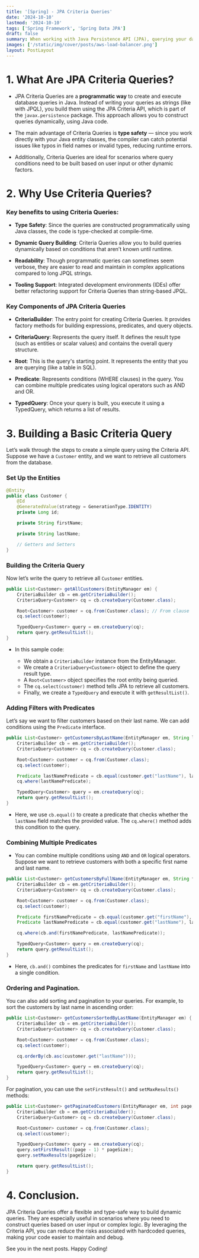 ```yaml
---
title: '[Spring] - JPA Criteria Queries'
date: '2024-10-10'
lastmod: '2024-10-10'
tags: ['Spring Framework', 'Spring Data JPA']
draft: false
summary: When working with Java Persistence API (JPA), querying your data effectively is crucial. While JPQL (Java Persistence Query Language) is the most commonly used method for querying entities, JPA also offers another powerful option - Criteria Queries.
images: ['/static/img/cover/posts/aws-load-balancer.png']
layout: PostLayout
---
```


<TOCInline toc={props.toc} asDisclosure toHeading={3} />

# 1. What Are JPA Criteria Queries?

- JPA Criteria Queries are a **programmatic way** to create and execute database queries in Java. Instead of writing your queries as strings (like with JPQL), you build them using the JPA Criteria API, which is part of the `javax.persistence` package. This approach allows you to construct queries dynamically, using Java code.

- The main advantage of Criteria Queries is **type safety** — since you work directly with your Java entity classes, the compiler can catch potential issues like typos in field names or invalid types, reducing runtime errors.

- Additionally, Criteria Queries are ideal for scenarios where query conditions need to be built based on user input or other dynamic factors.

# 2. Why Use Criteria Queries?

### Key benefits to using Criteria Queries:

- **Type Safety**: Since the queries are constructed programmatically using Java classes, the code is type-checked at compile-time.

- **Dynamic Query Building**: Criteria Queries allow you to build queries dynamically based on conditions that aren’t known until runtime.

- **Readability**: Though programmatic queries can sometimes seem verbose, they are easier to read and maintain in complex applications compared to long JPQL strings.

- **Tooling Support**: Integrated development environments (IDEs) offer better refactoring support for Criteria Queries than string-based JPQL.

### Key Components of JPA Criteria Queries

- **CriteriaBuilder**: The entry point for creating Criteria Queries. It provides factory methods for building expressions, predicates, and query objects.

- **CriteriaQuery**: Represents the query itself. It defines the result type (such as entities or scalar values) and contains the overall query structure.

- **Root**: This is the query's starting point. It represents the entity that you are querying (like a table in SQL).

- **Predicate**: Represents conditions (WHERE clauses) in the query. You can combine multiple predicates using logical operators such as AND and OR.

- **TypedQuery**: Once your query is built, you execute it using a TypedQuery, which returns a list of results.

# 3. Building a Basic Criteria Query

Let’s walk through the steps to create a simple query using the Criteria API. Suppose we have a `Customer` entity, and we want to retrieve all customers from the database.

### Set Up the Entities

```Java
@Entity
public class Customer {
    @Id
    @GeneratedValue(strategy = GenerationType.IDENTITY)
    private Long id;

    private String firstName;

    private String lastName;

    // Getters and Setters
}
```

### Building the Criteria Query

Now let’s write the query to retrieve all `Customer` entities.

```Java
public List<Customer> getAllCustomers(EntityManager em) {
    CriteriaBuilder cb = em.getCriteriaBuilder();
    CriteriaQuery<Customer> cq = cb.createQuery(Customer.class);

    Root<Customer> customer = cq.from(Customer.class); // From clause
    cq.select(customer);

    TypedQuery<Customer> query = em.createQuery(cq);
    return query.getResultList();
}
```

- In this sample code:

  - We obtain a `CriteriaBuilder` instance from the EntityManager.
  - We create a `CriteriaQuery<Customer>` object to define the query result type.
  - A `Root<Customer>` object specifies the root entity being queried.
  - The `cq.select(customer)` method tells JPA to retrieve all customers.
  - Finally, we create a `TypedQuery` and execute it with `getResultList()`.

### Adding Filters with Predicates

Let’s say we want to filter customers based on their last name. We can add conditions using the `Predicate` interface.

```Java
public List<Customer> getCustomersByLastName(EntityManager em, String lastName) {
    CriteriaBuilder cb = em.getCriteriaBuilder();
    CriteriaQuery<Customer> cq = cb.createQuery(Customer.class);

    Root<Customer> customer = cq.from(Customer.class);
    cq.select(customer);

    Predicate lastNamePredicate = cb.equal(customer.get("lastName"), lastName);
    cq.where(lastNamePredicate);

    TypedQuery<Customer> query = em.createQuery(cq);
    return query.getResultList();
}
```

- Here, we use `cb.equal()` to create a predicate that checks whether the `lastName` field matches the provided value. The `cq.where()` method adds this condition to the query.

### Combining Multiple Predicates

- You can combine multiple conditions using `AND` and `OR` logical operators. Suppose we want to retrieve customers with both a specific first name and last name.

```Java
public List<Customer> getCustomersByFullName(EntityManager em, String firstName, String lastName) {
    CriteriaBuilder cb = em.getCriteriaBuilder();
    CriteriaQuery<Customer> cq = cb.createQuery(Customer.class);

    Root<Customer> customer = cq.from(Customer.class);
    cq.select(customer);

    Predicate firstNamePredicate = cb.equal(customer.get("firstName"), firstName);
    Predicate lastNamePredicate = cb.equal(customer.get("lastName"), lastName);

    cq.where(cb.and(firstNamePredicate, lastNamePredicate));

    TypedQuery<Customer> query = em.createQuery(cq);
    return query.getResultList();
}
```

- Here, `cb.and()` combines the predicates for `firstName` and `lastName` into a single condition.

### Ordering and Pagination.

You can also add sorting and pagination to your queries. For example, to sort the customers by last name in ascending order:

```Java
public List<Customer> getCustomersSortedByLastName(EntityManager em) {
    CriteriaBuilder cb = em.getCriteriaBuilder();
    CriteriaQuery<Customer> cq = cb.createQuery(Customer.class);

    Root<Customer> customer = cq.from(Customer.class);
    cq.select(customer);

    cq.orderBy(cb.asc(customer.get("lastName")));

    TypedQuery<Customer> query = em.createQuery(cq);
    return query.getResultList();
}
```

For pagination, you can use the `setFirstResult()` and `setMaxResults()` methods:

```Java
public List<Customer> getPaginatedCustomers(EntityManager em, int page, int pageSize) {
    CriteriaBuilder cb = em.getCriteriaBuilder();
    CriteriaQuery<Customer> cq = cb.createQuery(Customer.class);

    Root<Customer> customer = cq.from(Customer.class);
    cq.select(customer);

    TypedQuery<Customer> query = em.createQuery(cq);
    query.setFirstResult((page - 1) * pageSize);
    query.setMaxResults(pageSize);

    return query.getResultList();
}
```

# 4. Conclusion.

JPA Criteria Queries offer a flexible and type-safe way to build dynamic queries. They are especially useful in scenarios where you need to construct queries based on user input or complex logic. By leveraging the Criteria API, you can reduce the risks associated with hardcoded queries, making your code easier to maintain and debug.

See you in the next posts. Happy Coding!
